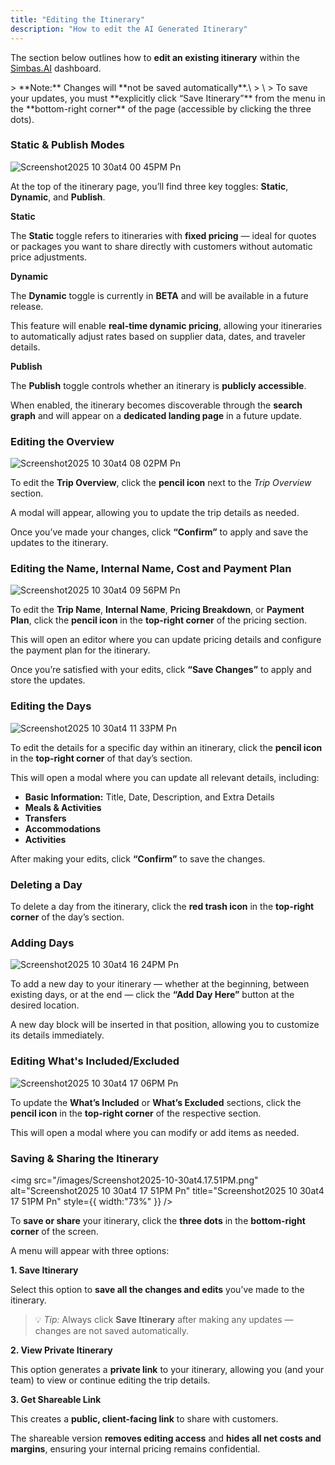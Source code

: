 ```yaml
---
title: "Editing the Itinerary"
description: "How to edit the AI Generated Itinerary"
---
```


The section below outlines how to **edit an existing itinerary** within the [Simbas.AI](http://Simbas.AI) dashboard.

<Note>
  > **Note:** Changes will **not be saved automatically**.\
  > \
  > To save your updates, you must **explicitly click “Save Itinerary”** from the menu in the **bottom-right corner** of the page (accessible by clicking the three dots).
</Note>

### Static & Publish Modes

![Screenshot2025 10 30at4 00 45PM Pn](/images/Screenshot2025-10-30at4.00.45PM.png)

At the top of the itinerary page, you’ll find three key toggles: **Static**, **Dynamic**, and **Publish**.

**Static**

The **Static** toggle refers to itineraries with **fixed pricing** — ideal for quotes or packages you want to share directly with customers without automatic price adjustments.

**Dynamic**

The **Dynamic** toggle is currently in **BETA** and will be available in a future release.

This feature will enable **real-time dynamic pricing**, allowing your itineraries to automatically adjust rates based on supplier data, dates, and traveler details.

**Publish**

The **Publish** toggle controls whether an itinerary is **publicly accessible**.

When enabled, the itinerary becomes discoverable through the **search graph** and will appear on a **dedicated landing page** in a future update.

### Editing the Overview

![Screenshot2025 10 30at4 08 02PM Pn](/images/Screenshot2025-10-30at4.08.02PM.png)

To edit the **Trip Overview**, click the **pencil icon** next to the _Trip Overview_ section.

A modal will appear, allowing you to update the trip details as needed.

Once you’ve made your changes, click **“Confirm”** to apply and save the updates to the itinerary.

### Editing the Name, Internal Name, Cost and Payment Plan

![Screenshot2025 10 30at4 09 56PM Pn](/images/Screenshot2025-10-30at4.09.56PM.png)

To edit the **Trip Name**, **Internal Name**, **Pricing Breakdown**, or **Payment Plan**, click the **pencil icon** in the **top-right corner** of the pricing section.

This will open an editor where you can update pricing details and configure the payment plan for the itinerary.

Once you’re satisfied with your edits, click **“Save Changes”** to apply and store the updates.

### Editing the Days

![Screenshot2025 10 30at4 11 33PM Pn](/images/Screenshot2025-10-30at4.11.33PM.png)

To edit the details for a specific day within an itinerary, click the **pencil icon** in the **top-right corner** of that day’s section.

This will open a modal where you can update all relevant details, including:

- **Basic Information:** Title, Date, Description, and Extra Details
- **Meals & Activities**
- **Transfers**
- **Accommodations**
- **Activities**

After making your edits, click **“Confirm”** to save the changes.

### **Deleting a Day**

To delete a day from the itinerary, click the **red trash icon** in the **top-right corner** of the day’s section.

### Adding Days

![Screenshot2025 10 30at4 16 24PM Pn](/images/Screenshot2025-10-30at4.16.24PM.png)

To add a new day to your itinerary — whether at the beginning, between existing days, or at the end — click the **“Add Day Here”** button at the desired location.

A new day block will be inserted in that position, allowing you to customize its details immediately.

### Editing What's Included/Excluded

![Screenshot2025 10 30at4 17 06PM Pn](/images/Screenshot2025-10-30at4.17.06PM.png)

To update the **What’s Included** or **What’s Excluded** sections, click the **pencil icon** in the **top-right corner** of the respective section.

This will open a modal where you can modify or add items as needed.

### Saving & Sharing the Itinerary

<img
  src="/images/Screenshot2025-10-30at4.17.51PM.png"
  alt="Screenshot2025 10 30at4 17 51PM Pn"
  title="Screenshot2025 10 30at4 17 51PM Pn"
  style={{ width:"73%" }}
/>

To **save or share** your itinerary, click the **three dots** in the **bottom-right corner** of the screen.

A menu will appear with three options:

**1. Save Itinerary**

Select this option to **save all the changes and edits** you’ve made to the itinerary.

> 💡 _Tip:_ Always click **Save Itinerary** after making any updates — changes are not saved automatically.

**2. View Private Itinerary**

This option generates a **private link** to your itinerary, allowing you (and your team) to view or continue editing the trip details.

**3. Get Shareable Link**

This creates a **public, client-facing link** to share with customers.

The shareable version **removes editing access** and **hides all net costs and margins**, ensuring your internal pricing remains confidential.